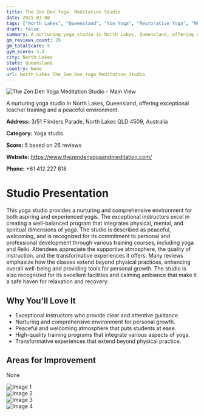 ```yaml
---
title: The Zen Den Yoga  Meditation Studio
date: 2025-03-08
tags: ["North Lakes", "Queensland", "Yin Yoga", "Restorative Yoga", "Meditation", "peaceful", "supportive", "North Lakes"]  
draft: false
summary: A nurturing yoga studio in North Lakes, Queensland, offering exceptional teacher training and a peaceful environment.
gm_reviews_count: 26
gm_totalScore: 5
gym_score: 4.2
city: North_Lakes
state: Queensland
country: None
url: North_Lakes_The_Zen_Den_Yoga_Meditation_Studio
---
```


<div className="aspect-[16/9] relative my-8">
  <img 
    src="https://lh5.googleusercontent.com/p/AF1QipMu_h5qFU8RqfvZZPigjOdntpVKylQoWYM5AR98=w1920-h1080-k-no"
    alt="The Zen Den Yoga  Meditation Studio - Main View"
    className="object-cover absolute inset-0 w-full h-full rounded-lg"
  />
</div>

A nurturing yoga studio in North Lakes, Queensland, offering exceptional teacher training and a peaceful environment.

**Address:** 3/51 Flinders Parade, North Lakes QLD 4509, Australia

**Category:** Yoga studio

**Score:** 5 based on 26 reviews

**Website:** https://www.thezendenyogaandmeditation.com/

**Phone:** +61 412 227 818

# Studio Presentation

This yoga studio provides a nurturing and comprehensive environment for both aspiring and experienced yogis. The exceptional instructors excel in creating a well-balanced program that integrates physical, mental, and spiritual dimensions of yoga. The studio is described as peaceful, welcoming, and is recognized for its commitment to personal and professional development through various training courses, including yoga and Reiki. Attendees appreciate the supportive atmosphere, the quality of instruction, and the transformative experiences it offers. Many reviews emphasize how the classes extend beyond physical practices, enhancing overall well-being and providing tools for personal growth. The studio is also recognized for its excellent facilities and calming ambiance that make it a safe haven for relaxation and recovery.

## Why You'll Love It

- Exceptional instructors who provide clear and attentive guidance.
- Nurturing and comprehensive environment for personal growth.
- Peaceful and welcoming atmosphere that puts students at ease.
- High-quality training programs that integrate various aspects of yoga.
- Transformative experiences that extend beyond physical practice.

## Areas for Improvement

None

<div className="grid grid-cols-1 xl:grid-cols-2 gap-4 my-8">
<div className="aspect-[4/3] relative"><img src="https://lh5.googleusercontent.com/p/AF1QipO1LP8ZDmOoqGtQFKR-RCiMexYkkZDDwx5BeDo3=w1920-h1080-k-no" alt="Image 1" className="object-cover absolute inset-0 w-full h-full rounded-lg" /></div>
<div className="aspect-[4/3] relative"><img src="https://lh5.googleusercontent.com/p/AF1QipORMF20YxdbIK1bbVW5VLp8CoIfq07Sl0YuJ1nU=w1920-h1080-k-no" alt="Image 2" className="object-cover absolute inset-0 w-full h-full rounded-lg" /></div>
<div className="aspect-[4/3] relative"><img src="https://lh5.googleusercontent.com/p/AF1QipOa9qr0hT3u7mH1X2QbkMVujhNKDkAZAlhf1trZ=w1920-h1080-k-no" alt="Image 3" className="object-cover absolute inset-0 w-full h-full rounded-lg" /></div>
<div className="aspect-[4/3] relative"><img src="https://lh5.googleusercontent.com/p/AF1QipNOfFIcJ7DaBoDNsmaYvsrk-LSdProB8iJj_87f=w1920-h1080-k-no" alt="Image 4" className="object-cover absolute inset-0 w-full h-full rounded-lg" /></div>
</div>